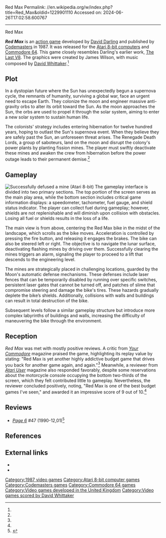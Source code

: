 Red Max
Permalink: //en.wikipedia.org/w/index.php?title=Red_Max&oldid=1229901110
Accessed on: 2024-06-26T17:02:58.600767



------
Red Max
{{short description|1987 video game}}{{About|the video game|the fictional character|Wacky Races (1968 TV series)}}{{Infobox video game
| title = Red Max
| image = Red_Max_(video_game)_Cover_Art.png
| caption = 
| released = 1987
| publisher = [[Codemasters]]
| developer = [[David Darling (entrepreneur)|David Darling]]
| composer = [[David Whittaker (video game composer)|David Whittaker]]
| programmer = 
| platforms = [[Atari 8-bit]], [[Commodore 64]]
| genre = [[Action game|Action]]
}}

'''''Red Max''''' is an [[action game]] developed by [[David Darling (entrepreneur)|David Darling]] and published by [[Codemasters]] in 1987. It was released for the [[Atari 8-bit computers]] and [[Commodore 64]]. This game closely resembles Darling's earlier work, [[The Last V8]]. The graphics were created by James Wilson, with music composed by [[David Whittaker (video game composer)|David Whittaker]].<ref name="atarimania"/>

==Plot==
In a dystopian future where the Sun has unexpectedly begun a supernova cycle, the remnants of humanity, surviving a global war, face an urgent need to escape Earth. They colonize the moon and engineer massive anti-gravity orbs to alter its orbit toward the Sun. As the moon approaches the Sun, the orbs are used to propel it through the solar system, aiming to enter a new solar system to sustain human life.

The colonists' strategy includes entering hibernation for twelve hundred years, hoping to outlast the Sun's supernova event. When they believe they are safely past the Sun, an unforeseen threat arises. The Renegade Death Lords, a group of saboteurs, land on the moon and disrupt the colony's power plants by planting fission mines. The player must swiftly deactivate these mines and awaken the crew from hibernation before the power outage leads to their permanent demise.<ref name="manual"/>

==Gameplay==
[[File:Red_Max_(video_game)_Atari_8-bit_PAL_screenshot.png|thumb|left|Successfully defused a mine (Atari 8-bit)]]
The gameplay interface is divided into two primary sections. The top portion of the screen serves as the main play area, while the bottom section includes critical game information displays: a speedometer, tachometer, fuel gauge, and shield status indicator. The player can collect fuel during gameplay; however, shields are not replenishable and will diminish upon collision with obstacles. Losing all fuel or shields results in the loss of a life.

The main view is from above, centering the Red Max bike in the midst of the landscape, which scrolls as the bike moves. Acceleration is controlled by pressing the fire button, and releasing it engages the brakes. The bike can also be steered left or right. The objective is to navigate the lunar surface, deactivating flashing mines by driving over them. Successfully clearing the mines triggers an alarm, signaling the player to proceed to a lift that descends to the engineering level.

The mines are strategically placed in challenging locations, guarded by the Moon's automatic defense mechanisms. These defenses include laser fences that can be temporarily disabled by running over specific switches, persistent laser gates that cannot be turned off, and patches of slime that compromise steering and damage the bike's tires. These hazards gradually deplete the bike’s shields. Additionally, collisions with walls and buildings can result in total destruction of the bike.

Subsequent levels follow a similar gameplay structure but introduce more complex labyrinths of buildings and walls, increasing the difficulty of maneuvering the bike through the environment.

==Reception==
''Red Max'' was met with mostly positive reviews. A critic from ''[[Your Commodore]]'' magazine praised the game, highlighting its replay value by stating: "Red Max is yet another highly addictive budget game that drives you back for another game again, and again."<ref name="yourcommodore"/> Meanwhile, a reviewer from ''[[Atari User]]'' magazine also responded favorably, despite some reservations about the motorcycle console occupying the bottom two-thirds of the screen, which they felt contributed little to gameplay. Nevertheless, the reviewer concluded positively, noting, "Red Max is one of the best budget games I've seen," and awarded it an impressive score of 9 out of 10.<ref name="atariuser"/>

==Reviews==
*''[[Page 6]]'' #47 (1990-12,01)<ref>{{cite web | url=https://archive.org/details/Page6-47-Dec90/page/44/mode/2up | title=Page6 47 Dec90 }}</ref>

==References==
{{reflist|refs=
<ref name="atarimania">{{cite web|title=Atarimania: Red Max|url=https://www.atarimania.com/game-atari-400-800-xl-xe-red-max_4327.html}}</ref>
<ref name="manual">{{cite web |title=Red Max Manual |url=https://archive.org/details/Red_Max_1987_Codemasters/mode/2up |website=The Internet Archive|date=1987 }}</ref>
<ref name="yourcommodore">{{cite journal |title=Games Reviews|journal=Your Commodore |date=April 1987 |page=30 |url=https://archive.org/details/31-your-commodore-magazine/page/n29/mode/2up}}</ref>
<ref name="atariuser">{{cite journal |title=Fight to survive |journal=Atari User |date=March 1987 |page=19 |url=https://archive.org/details/atari-user-uk-magazine-23/page/n17/mode/2up}}</ref>
}}

==External links==
*{{MobyGames|id=/red-max}}
*{{Lemon64 game|id=2116}}

[[Category:1987 video games]]
[[Category:Atari 8-bit computer games]]
[[Category:Codemasters games]]
[[Category:Commodore 64 games]]
[[Category:Video games developed in the United Kingdom]]
[[Category:Video games scored by David Whittaker]]